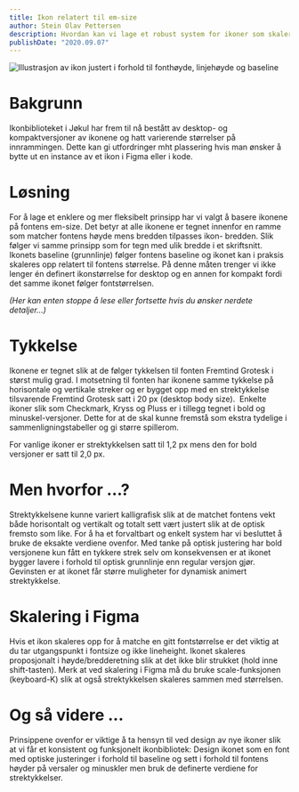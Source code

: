 ```yaml
---
title: Ikon relatert til em-size
author: Stein Olav Pettersen
description: Hvordan kan vi lage et robust system for ikoner som skalerer og er tilpasset Fremtinds typografi? 
publishDate: "2020.09.07"
---
```


![Illustrasjon av ikon justert i forhold til fonthøyde, linjehøyde og baseline](/assets/blog/ikon_illustrasjon.png)

# Bakgrunn

Ikonbiblioteket i Jøkul har frem til nå bestått av desktop- og kompaktversjoner av ikonene og hatt varierende størrelser på innrammingen. Dette kan gi utfordringer mht plassering hvis man ønsker å bytte ut en instance av et ikon i Figma eller i kode.

# Løsning

For å lage et enklere og mer fleksibelt prinsipp har vi valgt å basere ikonene på fontens em-size. Det betyr at alle ikonene er tegnet innenfor en ramme som matcher fontens høyde mens bredden tilpasses ikon- bredden. Slik følger vi samme prinsipp som for tegn med ulik bredde i et skriftsnitt. Ikonets baseline (grunnlinje) følger fontens baseline og ikonet kan i praksis skaleres opp relatert til fontens størrelse. På denne måten trenger vi ikke lenger én definert ikonstørrelse for desktop og en annen for kompakt fordi det samme ikonet følger fontstørrelsen.

*(Her kan enten stoppe å lese eller fortsette hvis du ønsker nerdete detaljer...)*

# Tykkelse

Ikonene er tegnet slik at de følger tykkelsen til fonten Fremtind Grotesk i størst mulig grad. I motsetning til fonten har ikonene samme tykkelse på horisontale og vertikale streker og er bygget opp med en strektykkelse tilsvarende Fremtind Grotesk satt i 20 px (desktop body size).
 Enkelte ikoner slik som Checkmark, Kryss og Pluss er i tillegg tegnet i bold og minuskel-versjoner. Dette for at de skal kunne fremstå som ekstra tydelige i sammenligningstabeller og gi større spillerom.

For vanlige ikoner er strektykkelsen satt til 1,2 px mens den for bold versjoner er satt til 2,0 px. 

# Men hvorfor …?

Strektykkelsene kunne variert kalligrafisk slik at de matchet fontens vekt både horisontalt og vertikalt og totalt sett vært justert slik at de optisk fremsto som like. For å ha et forvaltbart og enkelt system har vi besluttet å bruke de eksakte verdiene ovenfor. 
Med tanke på optisk justering har bold versjonene kun fått en tykkere strek selv om konsekvensen er at ikonet bygger lavere i forhold til optisk grunnlinje enn regular versjon gjør. Gevinsten er at ikonet får større muligheter for dynamisk animert strektykkelse.

# Skalering i Figma

Hvis et ikon skaleres opp for å matche en gitt fontstørrelse er det viktig at du tar utgangspunkt i fontsize og ikke lineheight. Ikonet skaleres proposjonalt i høyde/bredderetning slik at det ikke blir strukket (hold inne shift-tasten). Merk at ved skalering i Figma må du bruke scale-funksjonen (keyboard-K) slik at også strektykkelsen skaleres sammen med størrelsen.

# Og så videre ...

Prinsippene ovenfor er viktige å ta hensyn til ved design av nye ikoner slik at vi får et konsistent og funksjonelt ikonbibliotek: Design ikonet som en font med optiske justeringer i forhold til baseline og sett i forhold til fontens høyder på versaler og minuskler men bruk de definerte verdiene for strektykkelser.
